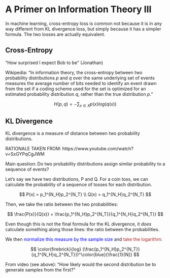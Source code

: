 # A Primer on Information Theory III

In machine learning, cross-entropy loss is common not because it is in any way different from KL divergence loss, but simply because it has a simpler formula.
The two losses are actually equivalent.



## Cross-Entropy

"How surprised I expect Bob to be" (Jonathan)

Wikipedia:
"In information theory, the cross-entropy between two probability distributions $p$ and $q$ over the same underlying set of events measures the average number of bits needed to identify an event drawn from the set if a coding scheme used for the set is optimized for an estimated probability distribution $q$, rather than the true distribution $p$."

$$
H(p, q) = -\sum_{x \in X}p(x)log(q(x))
$$






## KL Divergence

KL divergence is a measure of distance between two probability distributions.

RATIONALE TAKEN FROM: https://www.youtube.com/watch?v=SxGYPqCgJWM

Main question:
Do two probability distributions assign similar probability to a sequence of events?

Let's say we have two distributions, P and Q.
For a coin toss, we can calculate the probability of a sequence of tosses for each distribution.

$$
P(x) = p_1^{N_H}p_2^{N_T} \\
Q(x) = q_1^{N_H}q_2^{N_T}
$$

Then, we take the ratio between the two probabilities:

$$
\frac{P(x)}{Q(x)} = \frac{p_1^{N_H}p_2^{N_T}}{q_1^{N_H}q_2^{N_T}}
$$

Even though this is not the final formula for the KL divergence, it *does* calculate something along those lines: the ratio between the probabilities.

We then <span style="color: blue">normalize this measure by the sample size</span> and <span style="color: firebrick">take the logarithm</span>:

$$
\color{firebrick}{log} (\frac{p_1^{N_H}p_2^{N_T}}{q_1^{N_H}q_2^{N_T}})^\color{blue}{\frac{1}{N}}
$$

From video (see above):
"How likely would the second distribution be to generate samples from the first?"


